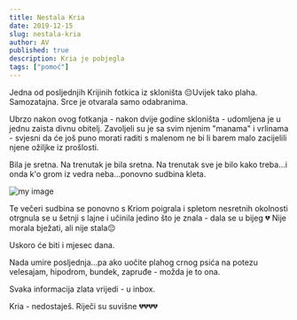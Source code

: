 ```yaml
---
title: Nestala Kria 
date: 2019-12-15
slug: nestala-kria
author: AV
published: true
description: Kria je pobjegla
tags: ["pomoć"]
---
```

Jedna od posljednjih Krijinih fotkica iz skloništa 😔Uvijek tako plaha. Samozatajna. Srce je otvarala samo odabranima.

Ubrzo nakon ovog fotkanja - nakon dvije godine skloništa - udomljena je u jednu zaista divnu obitelj. Zavoljeli su je sa svim njenim "manama" i vrlinama - svjesni da će još puno morati raditi s malenom ne bi li barem malo zacijelili njene ožiljke iz prošlosti.

Bila je sretna. Na trenutak je bila sretna. Na trenutak sve je bilo kako treba...i onda k'o grom iz vedra neba...ponovno sudbina kleta.

![my image](./kria.jpg)

Te večeri sudbina se ponovno s Kriom poigrala i spletom nesretnih okolnosti otrgnula se u šetnji s lajne i učinila jedino što je znala - dala se u bijeg 💔 Nije morala bježati, ali nije stala😔

Uskoro će biti i mjesec dana.

Nada umire posljednja...pa ako uočite plahog crnog psića na potezu velesajam, hipodrom, bundek, zapruđe - možda je to ona.

Svaka informacija zlata vrijedi - u inbox.

Kria - nedostaješ. Riječi su suvišne 💔💔💔💔